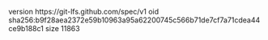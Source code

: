 version https://git-lfs.github.com/spec/v1
oid sha256:b9f28aea2372e59b10963a95a62200745c566b71de7cf7a71cdea44ce9b188c1
size 11863
